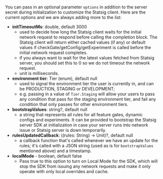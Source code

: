 You can pass in an optional parameter `options` in addition to the server secret during initialization to customize the Statsig client. Here are the current options and we are always adding more to the list:

- **initTimeoutMs**: double, default 3000
  - used to decide how long the Statsig client waits for the initial network request to respond before calling the completion block. The Statsig client will return either cached values (if any) or default values if checkGate/getConfig/getExperiment is called before the initial network request completes.
  - if you always want to wait for the latest values fetched from Statsig server, you should set this to 0 so we do not timeout the network request.
  - unit is milliseconds.
- **environment tier**: Tier (enum), default null
  - used to signal the environment tier the user is currently in, and can be PRODUCTION, STAGING or DEVELOPMENT;
  - e.g. passing in a value of `Tier.Staging` will allow your users to pass any condition that pass for the staging environment tier, and fail any condition that only passes for other environment tiers.
- **bootstrapValues**: string?, default null
  - a string that represents all rules for all feature gates, dynamic configs and experiments. It can be provided to bootstrap the Statsig server SDK at initialization in case your server runs into network issue or Statsig server is down temporarily.
- **rulesUpdatedCallback**: ((rules: String) -> Unit)?, default null
  - a callback function that's called whenever we have an update for the rules; it's called with a JSON string (used as is for `bootstrapValues` mentioned above) and a timestamp.
- **localMode** - boolean, default false
  - Pass true to this option to turn on Local Mode for the SDK, which will stop the SDK from issuing any network requests and make it only operate with only local overrides and cache.
